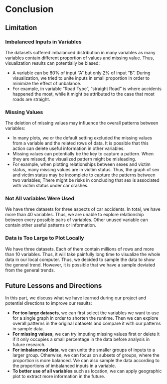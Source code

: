 # Conclusion

## Limitation

### Imbalanced Inputs in Variables
The datasets suffered imbalanced distribution in many variables as many variables contain different proportion of values and missing value. Thus, visualization results can potentially be biased:  

* A variable can be 80% of input "A" but only 2% of input "B". During visualization, we tried to unite inputs in small proportion in order to minimize the effect of unbalance.  
* For example, in variable "Road Type", "straight Road" is where accidents happened the most, while it might be attributed to the case that most roads are straight.  

### Missing Values
The deletion of missing values may influence the overall patterns between variables:  

* In many plots, we or the default setting excluded the missing values from a variable and the related rows of data. It is possible that this action can delete useful information in other variables.  
* Missing values can potentially be the key to capture a pattern. When they are missed, the visualized pattern might be misleading.  
* For example, when plotting relationships between sexes and victim status, many missing values are in victim status. Thus, the graph of sex and victim status may be incomplete to capture the patterns between two variables; There might be risks in concluding that sex is associated with victim status under car crashes.  

### Not All variables Were Used 
We have three datasets for three aspects of car accidents. In total, we have more than 40 variables. Thus, we are unable to explore relationship between every possible pairs of variables. Other unused variable can contain other useful patterns or information.  

### Data is Too Large to Plot Locally
We have three datasets. Each of them contain millions of rows and more than 10 variables. Thus, it will take painfully long time to visualize the whole data in our local computer. Thus, we decided to sample the data to show the general trend. However, it is possible that we have a sample deviated from the general trends.  


## Future Lessons and Directions
In this part, we discuss what we have learned during our project and potential directions to improve our results:  

*	**For too large datasets**, we can first select the variables we want to use for a single graph in order to shorten the runtime. Then we can explore overall patterns in the original datasets and compare it with our patterns in sample data.   
* **For missing values**, we can try imputing missing values first or delete it if it only occupies a small percentage in the data before analysis in future research.  
* **For imbalancned data**, we can unite the smaller groups of inputs to a larger group. Otherwise, we can focus on subsets of groups, where the proportion is more balanced. We can also sample the data according to the proportions of imbalanced inputs in a variable.   
*	**To better use of all variables** such as location, we can apply geographic plot to extract more information in the future.  



